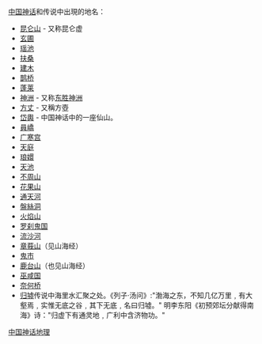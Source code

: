 {{unreferenced|time=2010-12-24T23:57:54+00:00}}
[[中国神话|中国神话]]和传说中出現的地名：
*[[昆侖山_(神话)|昆仑山]] - 又称昆仑虚
*[[玄圃|玄圃]]
*[[瑶池|瑶池]]
*[[扶桑|扶桑]]
*[[建木|建木]]
*[[鹊桥|鹊桥]]
*[[蓬莱|蓬莱]]
*[[神洲|神洲]] - 又称[[东胜神洲|东胜神洲]]
*[[方丈|方丈]] - 又稱方壺
*[[岱輿|岱輿]] - 中国神话中的一座仙山。
*[[員嶠|員嶠]]
*[[广寒宫|广寒宫]]
*[[天庭|天庭]]
*[[琅嬛|琅嬛]]
*[[天池|天池]]
*[[不周山|不周山]]
*[[花果山|花果山]]
*[[通天河|通天河]]
*[[盤絲洞|盤絲洞]]
*[[火焰山|火焰山]]
*[[罗刹鬼国|罗刹鬼国]]
*[[流沙河_(西游记)|流沙河]]
*[[章莪山|章莪山]]（见山海经）
*[[鬼市|鬼市]]
*[[鹿台山|鹿台山]]（也见山海经）
*[[巫咸国|巫咸国]]
*[[奈何桥|奈何桥]]
*[[归墟|归墟]]传说中海里水汇聚之处。《列子·汤问》:"渤海之东，不知几亿万里﹐有大壑焉﹐实惟无底之谷﹐其下无底﹐名曰归墟。" 明李东阳《初预郊坛分献得南海》诗："归虚下有通灵地﹐广利中含济物功。"
[[Category:中国神话地理|]]